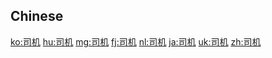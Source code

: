 {{also|司機}}
==Chinese==
{{zh-see|司機}}

[[ko:司机]]
[[hu:司机]]
[[mg:司机]]
[[fj:司机]]
[[nl:司机]]
[[ja:司机]]
[[uk:司机]]
[[zh:司机]]